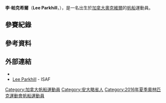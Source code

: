 {{MedalTableTop}}
{{MedalSport | 男子[[帆船|帆船]] }}
{{MedalCountry | {{CAN}} }}
{{Medal|Competition|[[北美洲單人小艇雷射型錦標賽|北美洲錦標賽]]}}
{{MedalGold | [[2013年北美洲單人小艇雷射型錦標賽|2013年 京士頓]] | 單人小艇雷射型 }}
{{MedalSilver | [[2009年北美洲單人小艇雷射型錦標賽|2009年 舊金山]] | 單人小艇雷射型 }}
{{MedalBottom}}
'''李·帕克希爾'''（'''Lee Parkhill'''，{{bd|1988年|11月22日|catIdx=Parkhill, Lee}}），是一名出生於[[加拿大|加拿大]][[奧克維爾_(安大略省)|奧克維爾]]的[[帆船|帆船]]運動員。

== 參賽紀錄 ==

== 參考資料 ==
{{Reflist}}

== 外部連結 ==
* {{Facebook page|Lee-Parkhill-Sailing/111815532261796}}
* [http://www.sailing.org/biog.php?memberid=58017 Lee Parkhill] {{Wayback|url=http://www.sailing.org/biog.php?memberid=58017 |date=20160819043148 }} - ISAF

{{DEFAULTSORT:Parkhill, Lee}}
[[Category:加拿大帆船運動員|Category:加拿大帆船運動員]]
[[Category:安大略省人|Category:安大略省人]]
[[Category:2016年夏季奧林匹克運動會帆船運動員|Category:2016年夏季奧林匹克運動會帆船運動員]]